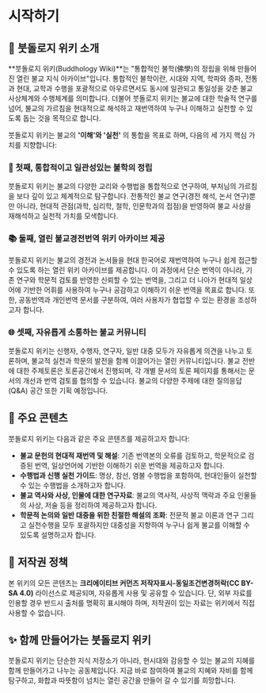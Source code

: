 # 시작하기

## 🌸 붓돌로지 위키 소개

**붓돌로지 위키(Buddhology Wiki)**는 "통합적인 불학(佛學)의 정립을 위해 만들어진 열린 불교 지식 아카이브"입니다. 통합적인 불학이란, 시대와 지역, 학파와 종파, 전통과 현대, 교학과 수행을 포괄적으로 아우르면서도 동시에 일관되고 통일성을 갖춘 불교사상체계와 수행체계를 의미합니다. 더불어 붓돌로지 위키는 불교에 대한 학술적 연구를 넘어, 불교의 가르침을 현대적으로 해석하고 재번역하여 누구나 이해하고 실천할 수 있도록 돕는 것을 목적으로 합니다.

붓돌로지 위키는 불교의 **'이해'와 '실천'** 의 통합을 목표로 하며, 다음의 세 가지 핵심 가치를 지향합니다:

### 🌟 첫째, 통합적이고 일관성있는 불학의 정립

붓돌로지 위키는 불교의 다양한 교리와 수행법을 통합적으로 연구하여, 부처님의 가르침을 보다 깊이 있고 체계적으로 탐구합니다. 전통적인 불교 연구(경전 해석, 논서 연구)뿐만 아니라, 현대적 관점(과학, 심리학, 철학, 인문학과의 접점)을 반영하여 불교 사상을 재해석하고 실천적 가치를 모색합니다.

### 📚 둘째, 열린 불교경전번역 위키 아카이브 제공

붓돌로지 위키는 불교의 경전과 논서들을 현대 한국어로 재번역하여 누구나 쉽게 접근할 수 있도록 하는 열린 위키 아카이브를 제공합니다. 이 과정에서 단순 번역이 아니라, 기존 연구와 학문적 검토를 반영한 신뢰할 수 있는 번역을, 그리고 더 나아가 현대적 일상어에 기반한 어휘를 사용하여 누구나 공감하고 이해하기 쉬운 번역을 목표로 합니다. 또한, 공동번역과 개인번역 문서를 구분하여, 여러 사용자가 협업할 수 있는 환경을 조성하고자 합니다.

### 🌐 셋째, 자유롭게 소통하는 불교 커뮤니티

붓돌로지 위키는 신행자, 수행자, 연구자, 일반 대중 모두가 자유롭게 의견을 나누고 토론하며, 불교적 실천과 학문의 발전을 함께 이끌어가는 열린 커뮤니티입니다. 불교 전반에 대한 주제토론은 토론공간에서 진행되며, 각 개별 문서의 토론 페이지를 통해서는 문서의 개선과 번역 검토를 협의할 수 있습니다. 불교의 다양한 주제에 대한 질의응답(Q&A) 공간 또한 기획 예정입니다.

## 📂 주요 콘텐츠

붓돌로지 위키는 다음과 같은 주요 콘텐츠를 제공하고자 합니다:

- **불교 문헌의 현대적 재번역 및 해설**: 기존 번역본의 오류를 검토하고, 학문적으로 검증된 번역, 일상언어에 기반한 이해하기 쉬운 번역을 제공하고자 합니다.
- **수행법과 신행 실천 가이드**: 명상, 참선, 염불 수행법을 포함하여, 현대인들이 실천할 수 있는 수행법을 소개하고자 합니다.
- **불교 역사와 사상, 인물에 대한 연구자료**: 불교의 역사적, 사상적 맥락과 주요 인물들의 사상, 저술 등을 정리하여 제공하고자 합니다.
- **학문적 논의와 일반 대중을 위한 친절한 해설의 조화**: 전문적 불교 이론과 연구 그리고 실천수행을 모두 포괄하지만 대중성을 지향하여 누구나 쉽게 불교를 이해할 수 있도록 설명하고자 합니다.

## 🔏 저작권 정책

본 위키의 모든 콘텐츠는 **크리에이티브 커먼즈 저작자표시-동일조건변경허락(CC BY-SA 4.0)** 라이선스로 제공되며, 자유롭게 사용 및 공유할 수 있습니다. 단, 외부 자료를 인용할 경우 반드시 출처를 명확히 표시해야 하며, 저작권이 있는 자료는 위키에서 직접 사용할 수 없습니다.

## ✨ 함께 만들어가는 붓돌로지 위키

붓돌로지 위키는 단순한 지식 저장소가 아니라, 현시대와 감응할 수 있는 불교의 지혜를 함께 만들어가고 나누는 공동체입니다. 지금 바로 참여하여 불교의 지혜와 자비를 함께 탐구하고, 화합과 따뜻함이 넘치는 열린 공간을 만들어 갈 수 있기를 희망합니다.
